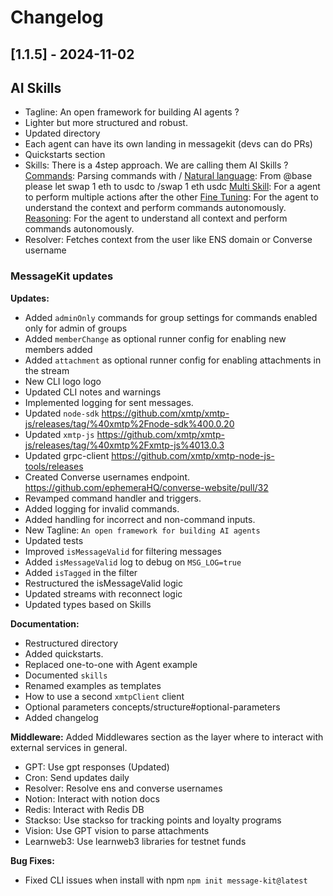 # Changelog

## [1.1.5] - 2024-11-02

## AI Skills

- Tagline: An open framework for building AI agents ?
- Lighter but more structured and robust.
- Updated directory
- Each agent can have its own landing in messagekit (devs can do PRs)
- Quickstarts section
- Skills: There is a 4step approach. We are calling them AI Skills ?
  [Commands](https://messagekit.ephemerahq.com/skills/commands): Parsing commands with /
  [Natural language](https://messagekit.ephemerahq.com/skills/natural): From @base please let swap 1 eth to usdc to /swap 1 eth usdc
  [Multi Skill](https://messagekit.ephemerahq.com/skills/multi-skills): For a agent to perform multiple actions after the other
  [Fine Tuning](https://messagekit.ephemerahq.com/skills/fine-tuning): For the agent to understand the context and perform commands autonomously.
  [Reasoning](https://messagekit.ephemerahq.com/skills/reasoning): For the agent to understand all context and perform commands autonomously.
- Resolver: Fetches context from the user like ENS domain or Converse username

### MessageKit updates

**Updates:**

- Added `adminOnly` commands for group settings for commands enabled only for admin of groups
- Added `memberChange` as optional runner config for enabling new members added
- Added `attachment` as optional runner config for enabling attachments in the stream
- New CLI logo logo
- Updated CLI notes and warnings
- Implemented logging for sent messages.
- Updated `node-sdk` https://github.com/xmtp/xmtp-js/releases/tag/%40xmtp%2Fnode-sdk%400.0.20
- Updated `xmtp-js` https://github.com/xmtp/xmtp-js/releases/tag/%40xmtp%2Fxmtp-js%4013.0.3
- Updated grpc-client https://github.com/xmtp/xmtp-node-js-tools/releases
- Created Converse usernames endpoint. https://github.com/ephemeraHQ/converse-website/pull/32
- Revamped command handler and triggers.
- Added logging for invalid commands.
- Added handling for incorrect and non-command inputs.
- New Tagline: `An open framework for building AI agents`
- Updated tests
- Improved `isMessageValid` for filtering messages
- Added `isMessageValid` log to debug on `MSG_LOG=true`
- Added `isTagged` in the filter
- Restructured the isMessageValid logic
- Updated streams with reconnect logic
- Updated types based on Skills

**Documentation:**

- Restructured directory
- Added quickstarts.
- Replaced one-to-one with Agent example
- Documented `skills`
- Renamed examples as templates
- How to use a second `xmtpClient` client
- Optional parameters concepts/structure#optional-parameters
- Added changelog

**Middleware:**
Added Middlewares section as the layer where to interact with external services in general.

- GPT: Use gpt responses (Updated)
- Cron: Send updates daily
- Resolver: Resolve ens and converse usernames
- Notion: Interact with notion docs
- Redis: Interact with Redis DB
- Stackso: Use stackso for tracking points and loyalty programs
- Vision: Use GPT vision to parse attachments
- Learnweb3: Use learnweb3 libraries for testnet funds

**Bug Fixes:**

- Fixed CLI issues when install with npm `npm init message-kit@latest`
